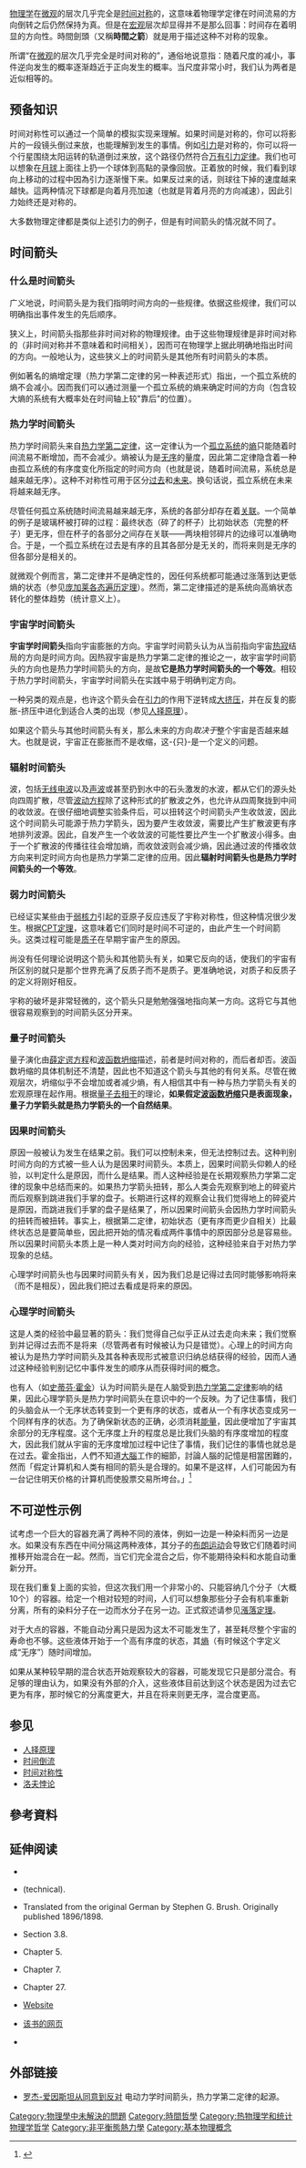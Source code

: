 {{refimprove|time=2014-12-27T14:17:51+00:00}}
{{noteTA
|G1=物理學
}}
[[物理学|物理学]]在[[微观|微观]]的层次几乎完全是[[对称性_(物理学)|时间对称]]的，这意味着物理学定律在时间流易的方向倒转之后仍然保持为真。但是在[[宏观|宏观]]层次却显得并不是那么回事：时间存在着明显的方向性。時間劍頭（又稱'''時間之箭'''）就是用于描述这种不对称的现象。

所谓“在[[微观|微观]]的层次几乎完全是时间对称的”，通俗地说意指：随着尺度的减小，事件逆向发生的概率逐渐趋近于正向发生的概率。当尺度非常小时，我们认为两者是近似相等的。

== 预备知识 ==
时间对称性可以通过一个简单的模拟实现来理解。如果时间是对称的，你可以将影片的一段镜头倒过来放，也能理解到发生的事情。例如[[引力|引力]]是对称的，你可以将一个行星围绕太阳运转的轨道倒过来放，这个路径仍然符合[[万有引力|万有引力定律]]。我们也可以想象在[[月球|月球]]上面往上扔一个球体到高點的录像回放。正着放的时候，我们看到球向上移动的过程中因為引力逐渐慢下来。如果反过来的话，则球往下掉的速度越来越快。這两种情况下球都是向着月亮加速（也就是背着月亮的方向减速），因此引力始终还是对称的。

大多数物理定律都是类似上述引力的例子，但是有时间箭头的情况就不同了。

== 时间箭头 ==
=== 什么是时间箭头 ===
广义地说，时间箭头是为我们指明时间方向的一些规律。依据这些规律，我们可以明确指出事件发生的先后顺序。

狭义上，时间箭头指那些非时间对称的物理规律。由于这些物理规律是非时间对称的（非时间对称并不意味着和时间相关），因而可在物理学上据此明确地指出时间的方向。一般地认为，这些狭义上的时间箭头是其他所有时间箭头的本质。

例如著名的熵增定理（热力学第二定律的另一种表述形式）指出，一个孤立系统的熵不会减小。因而我们可以通过测量一个孤立系统的熵来确定时间的方向（包含较大熵的系统有大概率处在时间轴上较"靠后"的位置）。

=== 热力学时间箭头 ===
{{main|熵 (热力学)}}

热力学时间箭头来自[[热力学第二定律|热力学第二定律]]，这一定律认为一个[[孤立系统|孤立系统]]的[[熵|熵]]只能随着时间流易不断增加，而不会减少。熵被认为是[[无序|无序]]的量度，因此第二定律隐含着一种由孤立系统的有序度变化所指定的时间方向（也就是说，随着时间流易，系统总是越来越无序）。这种不对称性可用于区分[[过去|过去]]和[[未来|未来]]。换句话说，孤立系统在未来将越来越无序。

尽管任何孤立系统随时间流易越来越无序，系统的各部分却存在着[[关联|关联]]。一个简单的例子是玻璃杯被打碎的过程：最终状态（碎了的杯子）比初始状态（完整的杯子）更无序，但在杯子的各部分之间存在关联——两块相邻碎片的边缘可以准确吻合。于是，一个孤立系统在过去是有序的且其各部分是无关的，而将来则是无序的但各部分是相关的。

就微观个例而言，第二定律并不是确定性的，因任何系统都可能通过涨落到达更低熵的状态（参见[[庞加莱各态遍历定理|庞加莱各态遍历定理]]）。然而，第二定律描述的是系统向高熵状态转化的整体趋势（统计意义上）。

=== 宇宙学时间箭头 ===
'''宇宙学时间箭头'''指向宇宙膨胀的方向。宇宙学时间箭头认为从当前指向宇宙[[热寂说|热寂]]结局的方向是时间方向。因热寂宇宙是热力学第二定律的推论之一，故宇宙学时间箭头的方向也是热力学时间箭头的方向，是故'''它是热力学时间箭头的一个等效'''。相较于热力学时间箭头，宇宙学时间箭头在实践中易于明确判定方向。

一种另类的观点是，也许这个箭头会在[[引力|引力]]的作用下逆转成[[大挤压|大挤压]]，并在反复的膨胀-挤压中进化到适合人类的出现（参见[[人择原理|人择原理]]）。

如果这个箭头与其他时间箭头有关，那么未来的方向''取决于''整个宇宙是否越来越大。也就是说，宇宙正在膨胀而不是收缩，这-{只}-是一个定义的问题。

=== 辐射时间箭头 ===
波，包括[[无线电波|无线电波]]以及[[声波|声波]]或甚至扔到水中的石头激发的水波，都从它们的源头处向四周扩散，尽管[[波动方程|波动方程]]除了这种形式的扩散波之外，也允许从四周聚拢到中间的收敛波。在很仔细地调整实验条件后，可以扭转这个时间箭头产生收敛波，因此这个时间箭头可能源于热力学箭头，因为要产生收敛波，需要比产生扩散波更有序地排列波源。因此，自发产生一个收敛波的可能性要比产生一个扩散波小得多。由于一个扩散波的传播往往会增加熵，而收敛波则会减少熵，因此通过波的传播收敛方向来判定时间方向也是热力学第二定律的应用。因此'''辐射时间箭头也是热力学时间箭头的一个等效'''。

=== 弱力时间箭头 ===
已经证实某些由于[[弱核力|弱核力]]引起的亚原子反应违反了宇称对称性，但这种情况很少发生。根据[[CPT对称|CPT定理]]，这意味着它们同时是时间不可逆的，由此产生一个时间箭头。这类过程可能是[[重子数|质子]]在早期宇宙产生的原因。

尚没有任何理论说明这个箭头和其他箭头有关，如果它反向的话，使我们的宇宙有所区别的就只是那个世界充满了反质子而不是质子。更准确地说，对质子和反质子的定义将刚好相反。

宇称的破坏是非常轻微的，这个箭头只是勉勉强强地指向某一方向。这将它与其他很容易观察到的时间箭头区分开来。

=== 量子时间箭头 ===
量子演化由[[薛定谔方程|薛定谔方程]]和[[波函数坍缩|波函数坍缩]]描述，前者是时间对称的，而后者却否。波函数坍缩的具体机制还不清楚，因此也不知道这个箭头与其他的有何关系。尽管在微观层次，坍缩似乎不会增加或者减少熵，有人相信其中有一种与热力学箭头有关的宏观原理在起作用。根据[[量子去相干|量子去相干]]的理论，'''如果假定[[波函数坍缩|波函数坍缩]]只是表面现象，量子力学箭头就是热力学箭头的一个自然结果'''。

=== 因果时间箭头 ===
原因一般被认为发生在结果之前。我们可以控制未来，但无法控制过去。这种判别时间方向的方式被一些人认为是因果时间箭头。本质上，因果时间箭头仰赖人的经验，以判定什么是原因，而什么是结果。而人这种经验是在长期观察热力学第二定律的现象中总结而来的。如果热力学箭头扭转，那么人类会先观察到地上的碎瓷片而后观察到跳进我们手掌的盘子。长期进行这样的观察会让我们觉得地上的碎瓷片是原因，而跳进我们手掌的盘子是结果了，所以因果时间箭头会因热力学时间箭头的扭转而被扭转。事实上，根据第二定律，初始状态（更有序而更少自相关）比最终状态总是要简单些，因此把开始的情况看成两件事情中的原因部分总是容易些。所以因果时间箭头本质上是一种人类对时间方向的经验，这种经验来自于对热力学现象的总结。

心理学时间箭头也与因果时间箭头有关，因为我们总是记得过去同时能够影响将来（而不是相反），因此我们把过去看成是将来的原因。

=== 心理学时间箭头 ===
这是人类的经验中最显著的箭头：我们觉得自己似乎正从过去走向未来；我们觉察到并记得过去而不是将来（尽管两者有时候被认为只是错觉）。心理上的时间方向被认为是热力学时间箭头及其各种表现形式被意识归纳总结获得的经验，因而人通过这种经验判别记忆中事件发生的顺序从而获得时间的概念。

也有人（如[[史蒂芬·霍金|史蒂芬·霍金]]）认为时间箭头是在人脑受到[[热力学第二定律|热力学第二定律]]影响的结果，因此心理学箭头是热力学时间箭头在意识中的一个反映。为了记住事情，我们的头脑会从一个无序状态转变到一个更有序的状态，或者从一个有序状态变成另一个同样有序的状态。为了确保新状态的正确，必须消耗[[能量|能量]]，因此便增加了宇宙其余部分的无序程度。这个无序度上升的程度总是比我们头脑的有序度增加的程度大，因此我们就从宇宙的无序度增加过程中记住了事情，我们记住的事情也就总是在过去。霍金指出，人們不知道[[大腦|大腦]]工作的細節，討論人腦的記憶是相當困難的，然而「假定计算机和人类有相同的箭头是合理的。如果不是这样，人们可能因为有一台记住明天价格的计算机而使股票交易所垮台。」<ref>{{Cite book |author=[[史蒂芬·霍金|史蒂芬·霍金]] |title=《时间简史》 |chapter=第九章 时间箭头 |publisher=湖南科学技术出版社 |isbn=9787535732309 |language=zh-cn}}</ref>

== 不可逆性示例 ==
试考虑一个巨大的容器充满了两种不同的液体，例如一边是一种染料而另一边是水。如果没有东西在中间分隔这两种液体，其分子的[[布朗运动|布朗运动]]会导致它们随着时间推移开始混合在一起。然而，当它们完全混合之后，你不能期待染料和水能自动重新分开。

现在我们重复上面的实验，但这次我们用一个非常小的、只能容纳几个分子（大概10个）的容器。给定一个相对较短的时间，人们可以想象那些分子会有机率重新分离，所有的染料分子在一边而水分子在另一边。正式叙述请参见[[漲落定理|漲落定理]]。

对于大点的容器，不能自动分离只是因为这太不可能发生了，甚至耗尽整个宇宙的寿命也不够。这些液体开始于一个高有序度的状态，其[[熵_(热力学)|熵]]（有时候这个字定义成“无序”）随时间增加。

如果从某种较早期的混合状态开始观察较大的容器，可能发现它只是部分混合。有足够的理由认为，如果没有外部的介入，这些液体目前达到这个状态是因为过去它更为有序，那时候它的分离度更大，并且在将来则更无序，混合度更高。

== 参见 ==
*[[人择原理|人择原理]]
*[[时间倒流|时间倒流]]
*[[时间对称性|时间对称性]]
*[[洛夫悖论|洛夫悖论]]

== 參考資料 ==
{{Reflist}}

== 延伸阅读 ==
* {{cite book zh| author=胡·普赖斯 | title = 时间之矢与阿基米德之点——物理学时间的新方向|format=M|location=上海|publisher=上海科学技术出版社|year=2001|id=ISBN 978-7-5323-5737-6}}
* {{cite book | first = J.J. et.al. | last = Halliwell | title = Physical Origins of Time Asymmetry| publisher = Cambridge | year = 1994| id = ISBN 978-0-521-56837-1}} (technical).
* {{cite book | first = Ludwig | last = Boltzmann | authorlink = Ludwig Boltzmann | title = Lectures On Gas Theory | publisher = University Of California Press | year = 1964}} Translated from the original German by Stephen G. Brush. Originally published 1896/1898.
* {{cite book | first = R | last = Peierls | title = Surprises in Theoretical Physics | publisher = Princeton | year = 1979}} Section 3.8.
* {{cite book | first = Richard | last = Feynman | authorlink = Richard Feynman | title = The Character of Physical Law | publisher = BBC Publications | year = 1965}} Chapter 5.
* {{cite book | first = Roger | last = Penrose | authorlink = Roger Penrose | title = The Emperor's New Mind | publisher = Oxford University Press | year = 1989 | id = ISBN 978-0-19-851973-7}} Chapter 7.
* {{cite book | first = Roger | last = Penrose | authorlink = Roger Penrose | title = The Road to Reality | publisher = Jonathan Cape | year = 2004 | id = ISBN 978-0-224-04447-9}} Chapter 27.
* {{cite book | first = Huw | last = Price | title = Time's Arrow and Archimedes' Point | year = 1996 | id = ISBN 978-0-19-510095-2}} [http://www.usyd.edu.au/time/price/TAAP.html Website] {{Wayback|url=http://www.usyd.edu.au/time/price/TAAP.html |date=20100807083342 }}
* {{cite book | first = H. D | last = Zeh | title = The Physical Basis of The Direction of Time | year = 2001 | id = ISBN 978-3-540-42081-1}} [https://web.archive.org/web/20140109011212/http://time-direction.de/ 该书的网页]
* {{cite book zh| author= 柯文尼 译者：江涛 | title = 时间之箭|location=湖南|publisher=湖南科学技术出版社|id=ISBN 978-7-5357-1580-7}}

== 外部链接 ==
* [https://web.archive.org/web/20081205025737/http://www.datasync.com/~rsf1/rtzein.htm 罗杰-爱因斯坦从同意到反对] 电动力学时间箭头，热力学第二定律的起源。

{{时间}}

[[Category:物理學中未解決的問題|Category:物理學中未解決的問題]]
[[Category:時間哲學|Category:時間哲學]]
[[Category:热物理学和统计物理学哲学|Category:热物理学和统计物理学哲学]]
[[Category:非平衡態熱力學|Category:非平衡態熱力學]]
[[Category:基本物理概念|Category:基本物理概念]]